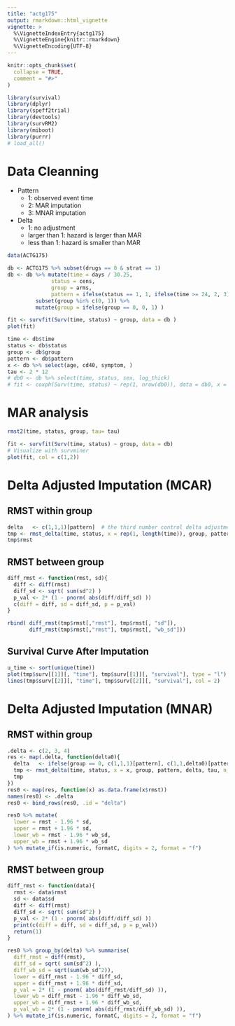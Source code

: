 ```yaml
---
title: "actg175"
output: rmarkdown::html_vignette
vignette: >
  %\VignetteIndexEntry{actg175}
  %\VignetteEngine{knitr::rmarkdown}
  %\VignetteEncoding{UTF-8}
---
```


```r
knitr::opts_chunk$set(
  collapse = TRUE,
  comment = "#>"
)
```

```r
library(survival)
library(dplyr)
library(speff2trial)
library(devtools)
library(survRM2)
library(miboot)
library(purrr)
# load_all()
```

# Data Cleanning 

* Pattern
  + 1: observed event time
  + 2: MAR imputation
  + 3: MNAR imputation 

* Delta
  + 1: no adjustment 
  + larger than 1: hazard is larger than MAR
  + less than 1: hazard is smaller than MAR
  
```r
data(ACTG175)

db <- ACTG175 %>% subset(drugs == 0 & strat == 1)
db <- db %>% mutate(time = days / 30.25, 
              status = cens, 
              group = arms, 
              pattern = ifelse(status == 1, 1, ifelse(time >= 24, 2, 3))) %>% 
         subset(group %in% c(0, 1)) %>% 
         mutate(group = ifelse(group == 0, 0, 1) )

fit <- survfit(Surv(time, status) ~ group, data = db )
plot(fit)

time <- db$time
status <- db$status
group <- db$group
pattern <- db$pattern
x <- db %>% select(age, cd40, symptom, )
tau <- 2 * 12
# db0 <- db %>% select(time, status, sex, log_thick)
# fit <- coxph(Surv(time, status) ~ rep(1, nrow(db0)), data = db0, x = TRUE, y = TRUE)
```


# MAR analysis 
```r
rmst2(time, status, group, tau= tau)
```

```r
fit <- survfit(Surv(time, status) ~ group, data = db)
# Visualize with survminer
plot(fit, col = c(1,2))
```

# Delta Adjusted Imputation (MCAR) 

## RMST within group
```r
delta   <- c(1,1,1)[pattern]  # the third number control delta adjustment for MNAR 
tmp <- rmst_delta(time, status, x = rep(1, length(time)), group, pattern, delta, tau, n_mi = 5, n_b = 100, seed = 1234)
tmp$rmst
```

## RMST between group
```r
diff_rmst <- function(rmst, sd){
  diff <- diff(rmst)
  diff_sd <- sqrt( sum(sd^2) )
  p_val <- 2* (1 - pnorm( abs(diff/diff_sd) ))
  c(diff = diff, sd = diff_sd, p = p_val)
}

rbind( diff_rmst(tmp$rmst[,"rmst"], tmp$rmst[, "sd"]), 
       diff_rmst(tmp$rmst[,"rmst"], tmp$rmst[, "wb_sd"]))
```

## Survival Curve After Imputation 
```r
u_time <- sort(unique(time))
plot(tmp$surv[[1]][, "time"], tmp$surv[[1]][, "survival"], type = "l")
lines(tmp$surv[[2]][, "time"], tmp$surv[[2]][, "survival"], col = 2)
```

# Delta Adjusted Imputation (MNAR) 

## RMST within group
```r
.delta <- c(2, 3, 4)
res <- map(.delta, function(delta0){
  delta   <- ifelse(group == 0, c(1,1,1)[pattern], c(1,1,delta0)[pattern])  # the third number control delta adjustment for MNAR 
  tmp <- rmst_delta(time, status, x = x, group, pattern, delta, tau, n_mi = 10, n_b = 100, seed = 111)
  tmp
})
res0 <- map(res, function(x) as.data.frame(x$rmst)) 
names(res0) <- .delta
res0 <- bind_rows(res0, .id = "delta")
```

```r
res0 %>% mutate(
  lower = rmst - 1.96 * sd, 
  upper = rmst + 1.96 * sd,
  lower_wb = rmst - 1.96 * wb_sd,
  upper_wb = rmst + 1.96 * wb_sd
) %>% mutate_if(is.numeric, formatC, digits = 2, format = "f")
```

## RMST between group
```r
diff_rmst <- function(data){
  rmst <- data$rmst
  sd <- data$sd
  diff <- diff(rmst)
  diff_sd <- sqrt( sum(sd^2) )
  p_val <- 2* (1 - pnorm( abs(diff/diff_sd) ))
  print(c(diff = diff, sd = diff_sd, p = p_val))
  return(1)
}

res0 %>% group_by(delta) %>% summarise(
  diff_rmst = diff(rmst), 
  diff_sd = sqrt( sum(sd^2) ), 
  diff_wb_sd = sqrt(sum(wb_sd^2)),
  lower = diff_rmst - 1.96 * diff_sd,
  upper = diff_rmst + 1.96 * diff_sd,
  p_val = 2* (1 - pnorm( abs(diff_rmst/diff_sd) )),
  lower_wb = diff_rmst - 1.96 * diff_wb_sd, 
  upper_wb = diff_rmst + 1.96 * diff_wb_sd,
  p_val_wb = 2* (1 - pnorm( abs(diff_rmst/diff_wb_sd) )),
) %>% mutate_if(is.numeric, formatC, digits = 2, format = "f")
```

